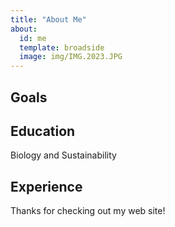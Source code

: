 ```yaml
---
title: "About Me"
about:
  id: me
  template: broadside
  image: img/IMG.2023.JPG
---
```


:::{#me}

## Goals

## Education
Biology and Sustainability

## Experience

:::

Thanks for checking out my web site!
